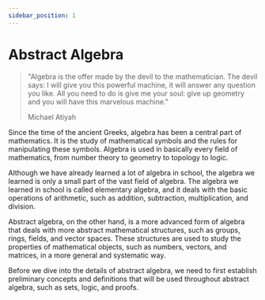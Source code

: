 ```yaml
---
sidebar_position: 1
---
```


# Abstract Algebra

> "Algebra is the offer made by the devil to the mathematician. The devil says: I will give you this powerful machine, it will answer any question you like. All you need to do is give me your soul: give up geometry and you will have this marvelous machine."
>
> Michael Atiyah

Since the time of the ancient Greeks, algebra has been a central part of mathematics. It is the study of mathematical symbols and the rules for manipulating these symbols.
Algebra is used in basically every field of mathematics, from number theory to geometry to topology to logic.

Although we have already learned a lot of algebra in school, the algebra we learned is only a small part of the vast field of algebra.
The algebra we learned in school is called elementary algebra, and it deals with the basic operations of arithmetic, such as addition, subtraction, multiplication, and division.

Abstract algebra, on the other hand, is a more advanced form of algebra that deals with more abstract mathematical structures, such as groups, rings, fields, and vector spaces.
These structures are used to study the properties of mathematical objects, such as numbers, vectors, and matrices, in a more general and systematic way.

Before we dive into the details of abstract algebra, we need to first establish preliminary concepts and definitions that will be used throughout abstract algebra, such as sets, logic, and proofs.
